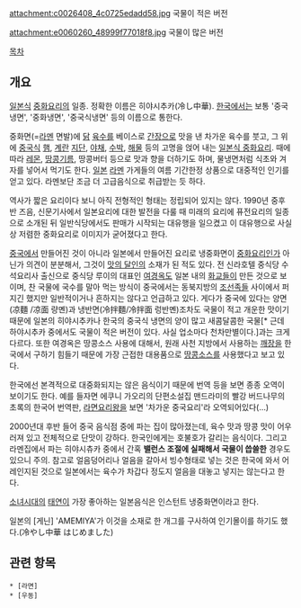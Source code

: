 attachment:c0026408_4c0725edadd58.jpg
국물이 적은 버전

attachment:e0060260_48999f77018f8.jpg
국물이 많은 버전

[[목차]]
== 개요 ==
[[일본]]식 [[중화요리]]의 일종. 정확한 이름은 히야시추카(冷し中華). [[한국]]에서는 보통 '중국냉면', '중화냉면', '중국식냉면' 등의 이름으로 통한다.

중화면(=[[라멘]] 면발)에 [[닭]] [[육수]]를 베이스로 [[간장]]으로 맛을 낸 차가운 육수를 붓고, 그 위에 [[중국]]식 [[햄]], [[계란]] [[지단]], [[야채]], [[수박]], [[해물]] 등의 고명을 얹어 내는 [[일본식 중화요리]]. 때에 따라 [[레몬]], [[땅콩]]기름, 땅콩버터 등으로 맛과 향을 더하기도 하며, 물냉면처럼 식초와 겨자를 넣어서 먹기도 한다. [[일본]] [[라멘]] 가게들의 여름 기간한정 상품으로 대중적인 인기를 얻고 있다. 라멘보단 조금 더 고급음식으로 취급받는 듯 하다.

역사가 짧은 요리이다 보니 아직 전형적인 형태는 정립되어 있지는 않다. 1990년 중후반 즈음, 신문기사에서 일본요리에 대한 발전을 다룰 때 미래의 요리에 퓨전요리의 일종으로 소개된 뒤 일반식당에서도 판매가 시작되는 대유행을 일으켰고 이 대유행으로 사실상 저렴한 중화요리로 이미지가 굳어졌다고 한다.

[[중국]]에서 만들어진 것이 아니라 일본에서 만들어진 요리로 냉중화면이 [[중화요리]]인가 아닌가 의견이 분분해서, 그것이 [[맛의 달인]]의 소재가 된 적도 있다. 전 신라호텔 중식당 수석요리사 출신으로 중식당 루이의 대표인 [[여경옥]]도 일본 내의 [[화교]]들이 만든 것으로 보이며, 찬 국물에 국수를 말아 먹는 방식이 중국에서는 동북지방의 [[조선족]]들 사이에서 퍼지긴 했지만 일반적이거나 흔하지는 않다고 언급하고 있다. 게다가 중국에 있다는 양면(凉麵 /凉面 량몐)과 냉반면(冷拌麵/冷拌面 렁반몐)조차도 국물이 적고 개운한 맛이기 때문에 일본의 히야시추카나 한국의 중국식 냉면의 양이 많고 새콤달콤한 국물[* 근데 하야시추카 중에서도 국물이 적은 버전이 있다. 사실 업소마다 천차만별이다.]과는 크게 다르다. 또한 여경옥은 땅콩소스 사용에 대해서, 원래 사천 지방에서 사용하는 [[깨]]장을 한국에서 구하기 힘들기 때문에 가장 근접한 대용품으로 [[땅콩]]소스를 사용했다고 보고 있다.

한국에선 본격적으로 대중화되지는 않은 음식이기 때문에 번역 등을 보면 종종 오역이 보이기도 한다. 예를 들자면 에쿠니 가오리의 단편소설집 맨드라미의 빨강 버드나무의 초록의 한국어 번역판, [[라면요리왕]]을 보면 '차가운 중국요리'라 오역되어있다(…) 

2000년대 후반 들어 중국 음식점 중에 파는 집이 많아졌는데, 육수 맛과 땅콩 맛이 어우러져 있고 전체적으로 단맛이 강하다. 한국인에게는 호불호가 갈리는 음식이다. 그리고 라멘집에서 파는 히야시츄카 중에서 간혹 '''밸런스 조절에 실패해서 국물이 씁쓸한''' 경우도 있으니 주의. 참고로 얼음덩어리나 얼음을 갈아서 빙수형태로 넣는 것은 한국에 와서 어레인지된 것으로 일본에서는 육수가 차갑다 정도지 얼음을 대놓고 넣지는 않는다고 한다.

[[소녀시대]]의 [[태연]]이 가장 좋아하는 일본음식은 인스턴트 냉중화면이라고 한다. 

일본의 [게닌] 'AMEMIYA'가 이것을 소재로 한 개그를 구사하여 인기몰이를 하기도 했다.(冷やし中華 はじめました)

== 관련 항목 ==
 * [라면]
 * [우동]
